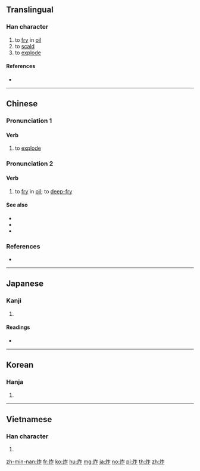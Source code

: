 ==Translingual==

===Han character===
{{Han char|rn=86|rad=火|as=05|sn=9|four=98811|canj=FOS|ids=⿰火乍}}

# to [[fry]] in [[oil]]
# to [[scald]]
# to [[explode]]

====References====
* {{Han ref|kx=0669.101|dkj=18979|dj=1078.140|hdz=32196.010|uh=70B8|ud=28856|bh=ACB5|bd=44213}}

----

==Chinese==
{{zh-forms}}

===Pronunciation 1===
{{zh-pron
|m=zhà |ma=y
|c=zaa3
|h=pfs=
|md=
|mn=chà/chia̍h
|w=
|mc=
|oc=
|cat=v
}}
{{attention|zh|Min Nan and Old/Middle Chinese needs checking/attention 07:13, 15 January 2016 (UTC)}}

====Verb====
{{zh-verb}}

# to [[explode]]

===Pronunciation 2===
{{theaji|choàⁿ/chia̍h}}
{{zh-pron
|m=zhá
|c=zaa3
|h=pfs=
|md=
|mn=choàⁿ/chia̍h
|w=
|mc=
|oc=
|cat=v
}}
{{attention|zh|Min Nan and Old/Middle Chinese needs checking/attention 07:13, 15 January 2016 (UTC)}}

====Verb====
{{zh-verb}}

# to [[fry]] in [[oil]]; to [[deep-fry]]

====See also====
* {{zh-l|煸|tr=biān}}
* {{zh-l|炒|tr=chǎo}}
* {{zh-l|煎|tr=jiān}}

===References===
* {{thcwd|5191}}

----

==Japanese==

===Kanji===
{{ja-kanji|grade=|rs=火05}}

# {{defn|lang=ja|sort=火05}}

====Readings====
* {{ja-readings|on=[[さく]] (saku), [[さ]] (sa), [[さつ]] (satsu)|kun=[[あげる]] (ageru)}}

----

==Korean==

===Hanja===
{{ko-hanja|hangeul=작|eumhun=|rv=jak|mr=chak|y=cak}}

# {{defn|lang=ko|sort=火05}}

----

==Vietnamese==

===Han character===
{{vi-hantu|[[tạc]]|rs=火05}}

# {{defn|lang=vi|sort=火05}}

[[zh-min-nan:炸]]
[[fr:炸]]
[[ko:炸]]
[[hu:炸]]
[[mg:炸]]
[[ja:炸]]
[[no:炸]]
[[pl:炸]]
[[th:炸]]
[[zh:炸]]